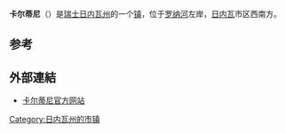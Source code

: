 {{瑞士市镇信息框
 | 市镇名称		= 卡尔蒂尼
 | 原文名称             = Cartigny
 | 图片 = 
 | 纹章 = Cartigny-coat of arms.svg
 | 语言                   = [[法语|法语]]
 | 所属州               = 日内瓦州
 | 所属区               = 无
 | lat_d=46|lat_m=10|lat_NS=N|long_d=6|long_m=01|long_EW=E
 | 邮政编码		= 1236
 | 市镇代码        	= 6609
 | 面积                 = 4.38
 | 平均海拔        =  414
 | 人口               = 836<small>（2009年12月资料）</small>
 | 主页  		= www.cartigny.ch
 | 市镇长           = 弗朗索瓦·若南（François Jaunin）<ref>{{fr}}[http://www.cartigny.ch/default.asp?31D363E626633DE6 L'exécutif] {{webarchive|url=https://web.archive.org/web/20070801051057/http://www.cartigny.ch/default.asp?31D363E626633DE6 |date=2007-08-01 }} Commune de Cartigny</ref>
 | 相邻市镇             = [[艾尔拉维尔|艾尔拉维尔]]、[[阿维利|阿维利]]、[[贝尔内|贝尔内]]、<br />[[拉孔内|拉孔内]]、[[吕桑|吕桑]]
 | 友好城市             = 
 | 地图文件 = Karte Gemeinde Cartigny 2007.png
|}}
'''卡尔蒂尼'''（{{lang-fr|Cartigny}}）是[[瑞士|瑞士]][[日内瓦州|日内瓦州]]的一个[[瑞士的市镇|镇]]，位于[[罗纳河|罗纳河]]左岸，[[日内瓦|日内瓦]]市区西南方。

== 参考 ==
{{reflist}}

== 外部連結 ==
*{{fr}}[http://www.cartigny.ch 卡尔蒂尼官方网站] {{Wayback|url=http://www.cartigny.ch/ |date=20201124071331 }}

{{日内瓦州行政区划}}
{{DEFAULTSORT:Cartigny}}
[[Category:日内瓦州的市镇|Category:日内瓦州的市镇]]
